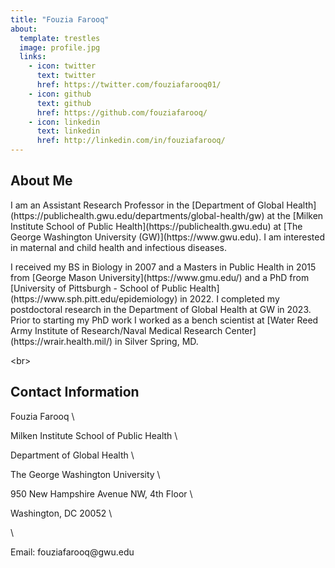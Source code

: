 ```yaml
---
title: "Fouzia Farooq"
about:
  template: trestles
  image: profile.jpg
  links: 
    - icon: twitter
      text: twitter
      href: https://twitter.com/fouziafarooq01/
    - icon: github
      text: github
      href: https://github.com/fouziafarooq/
    - icon: linkedin
      text: linkedin
      href: http://linkedin.com/in/fouziafarooq/
---
```


## About Me

I am an Assistant Research Professor in the \[Department of Global Health\](https://publichealth.gwu.edu/departments/global-health/gw) at the \[Milken Institute School of Public Health\](https://publichealth.gwu.edu) at \[The George Washington University (GW)\](https://www.gwu.edu). I am interested in maternal and child health and infectious diseases. 

I received my BS in Biology in 2007 and a Masters in Public Health in 2015 from \[George Mason University\](https://www.gmu.edu/) and a PhD from \[University of Pittsburgh - School of Public Health\](https://www.sph.pitt.edu/epidemiology) in 2022. I completed my postdoctoral research in the Department of Global Health at GW in 2023. Prior to starting my PhD work I worked as a bench scientist at \[Water Reed Army Institute of Research/Naval Medical Research Center\](https://wrair.health.mil/) in Silver Spring, MD.  


\<br\>

## Contact Information

Fouzia Farooq \\

Milken Institute School of Public Health \\

Department of Global Health \\

The George Washington University \\

950 New Hampshire Avenue NW, 4th Floor \\

Washington, DC 20052 \\

\\

Email: fouziafarooq\@gwu.edu
